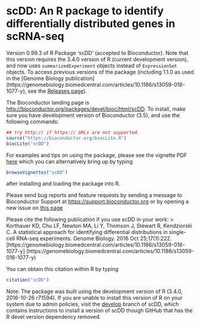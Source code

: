 # scDD: An R package to identify differentially distributed genes in scRNA-seq 
Version 0.99.3 of R Package 'scDD' (accepted to Bioconductor).  Note that this
version requires the 3.4.0 version of R (current development version), and now
uses ```summarizedExperiment``` objects instead of ```ExpressionSet``` objects.
To access previous versions of the package (including 1.1.0 as used in the 
[Genome Biology publication]
(https://genomebiology.biomedcentral.com/articles/10.1186/s13059-016-1077-y), 
see the 
[Releases page](https://github.com/kdkorthauer/scDD/releases)).

The Bioconductor landing page is 
[http://bioconductor.org/packages/devel/bioc/html/scDD](http://bioconductor.org/packages/devel/bioc/html/scDD.html).
To install, make sure you have development version of Bioconductor (3.5), and 
use the following commands:

```R
## try http:// if https:// URLs are not supported
source("https://bioconductor.org/biocLite.R")
biocLite("scDD")
```

For examples and tips on using the package, please see the vignette PDF 
[here](http://bioconductor.org/packages/devel/bioc/vignettes/scDD/inst/doc/scDD.pdf)
which you can alternatively bring up by typing 

```R
browseVignettes("scDD")
```

after installing and loading the package into R.  

Please send bug reports and feature requests by sending a message to Bioconductor
Support at [https://support.bioconductor.org](https://support.bioconductor.org)
or by opening a new issue on 
[this page](https://github.com/kdkorthauer/scDD/issues)

Please cite the following publication if you use scDD in your work:
> Korthauer KD, Chu LF, Newton MA, Li Y, Thomson J, Stewart R, 
Kendziorski C. A statistical approach for identifying differential 
distributions in single-cell RNA-seq experiments. Genome Biology. 
2016 Oct 25;17(1):222. 
[https://genomebiology.biomedcentral.com/articles/10.1186/s13059-016-1077-y]
(https://genomebiology.biomedcentral.com/articles/10.1186/s13059-016-1077-y)

You can obtain this citation within R by typing

```R
citation("scDD")
```

Note: The package was built using the development version of R (3.4.0,
2016-10-26 r71594).  If you are unable to install this version of R on your 
system due to admin policies, visit the 
[develop](https://github.com/kdkorthauer/scDD/tree/develop) branch of scDD, 
which contains instructions to install a version of scDD though GitHub that
has the R devel version dependency removed.
